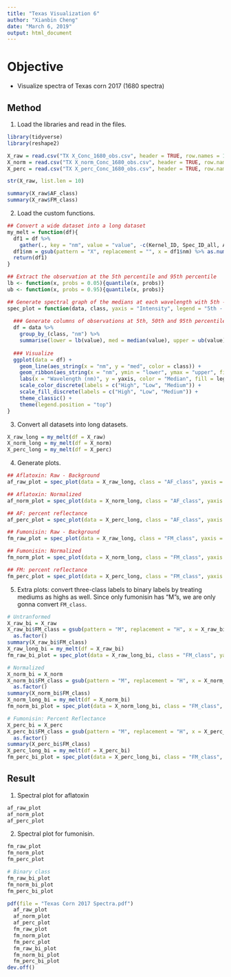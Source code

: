 ```yaml
---
title: "Texas Visualization 6"
author: "Xianbin Cheng"
date: "March 6, 2019"
output: html_document
---
```


# Objective

  * Visualize spectra of Texas corn 2017 (1680 spectra)

## Method ##

1. Load the libraries and read in the files.

```r
library(tidyverse)
library(reshape2)
```

```r
X_raw = read.csv("TX X_Conc_1680_obs.csv", header = TRUE, row.names = 1)
X_norm = read.csv("TX X_norm_Conc_1680_obs.csv", header = TRUE, row.names = 1)
X_perc = read.csv("TX X_perc_Conc_1680_obs.csv", header = TRUE, row.names = 1)

str(X_raw, list.len = 10)
```

```r
summary(X_raw$AF_class)
summary(X_raw$FM_class)
```

2. Load the custom functions.

```r
## Convert a wide dataset into a long dataset
my_melt = function(df){
  df1 = df %>%
    gather(., key = "nm", value = "value", -c(Kernel_ID, Spec_ID_all, AF_class, FM_class))
  df1$nm = gsub(pattern = "X", replacement = "", x = df1$nm) %>% as.numeric()
  return(df1)
}

## Extract the observation at the 5th percentile and 95th percentile
lb <- function(x, probs = 0.05){quantile(x, probs)}
ub <- function(x, probs = 0.95){quantile(x, probs)}

## Generate spectral graph of the medians at each wavelength with 5th - 95th percentile interval
spec_plot = function(data, class, yaxis = "Intensity", legend = "5th - 95th Percentile"){
  
  ### Generate columns of observations at 5th, 50th and 95th percentile
  df = data %>%
    group_by_(class, "nm") %>%
    summarise(lower = lb(value), med = median(value), upper = ub(value))
  
  ### Visualize
  ggplot(data = df) +
    geom_line(aes_string(x = "nm", y = "med", color = class)) +
    geom_ribbon(aes_string(x = "nm", ymin = "lower", ymax = "upper", fill = class), alpha = 0.3) +
    labs(x = "Wavelength (nm)", y = yaxis, color = "Median", fill = legend) +
    scale_color_discrete(labels = c("High", "Low", "Medium")) +
    scale_fill_discrete(labels = c("High", "Low", "Medium")) +
    theme_classic() +
    theme(legend.position = "top")
}
```

3. Convert all datasets into long datasets.

```r
X_raw_long = my_melt(df = X_raw)
X_norm_long = my_melt(df = X_norm)
X_perc_long = my_melt(df = X_perc)
```

4. Generate plots.

```r
## Aflatoxin: Raw - Background
af_raw_plot = spec_plot(data = X_raw_long, class = "AF_class", yaxis = "Intensity (Raw - Background)")

## Aflatoxin: Normalized
af_norm_plot = spec_plot(data = X_norm_long, class = "AF_class", yaxis = "Intensity (Normalized)")

## AF: percent reflectance
af_perc_plot = spec_plot(data = X_perc_long, class = "AF_class", yaxis = "Intensity (Percent Reflectance)")

## Fumonisin: Raw - Background
fm_raw_plot = spec_plot(data = X_raw_long, class = "FM_class", yaxis = "Intensity (Raw - Background)")

## Fumonisin: Normalized
fm_norm_plot = spec_plot(data = X_norm_long, class = "FM_class", yaxis = "Intensity (Normalized)")

## FM: percent reflectance
fm_perc_plot = spec_plot(data = X_perc_long, class = "FM_class", yaxis = "Intensity (Percent Reflectance)")
```

5. Extra plots: convert three-class labels to binary labels by treating mediums as highs as well. Since only fumonisin has "M"s, we are only gonna convert `FM_class`.

```r
# Untranformed
X_raw_bi = X_raw
X_raw_bi$FM_class = gsub(pattern = "M", replacement = "H", x = X_raw_bi$FM_class) %>%
  as.factor()
summary(X_raw_bi$FM_class)
X_raw_long_bi = my_melt(df = X_raw_bi)
fm_raw_bi_plot = spec_plot(data = X_raw_long_bi, class = "FM_class", yaxis = "Intensity (Raw - Background)")

# Normalized
X_norm_bi = X_norm
X_norm_bi$FM_class = gsub(pattern = "M", replacement = "H", x = X_norm_bi$FM_class) %>%
  as.factor()
summary(X_norm_bi$FM_class)
X_norm_long_bi = my_melt(df = X_norm_bi)
fm_norm_bi_plot = spec_plot(data = X_norm_long_bi, class = "FM_class", yaxis = "Intensity (Normalized)")

# Fumonisin: Percent Reflectance
X_perc_bi = X_perc
X_perc_bi$FM_class = gsub(pattern = "M", replacement = "H", x = X_perc_bi$FM_class) %>%
  as.factor()
summary(X_perc_bi$FM_class)
X_perc_long_bi = my_melt(df = X_perc_bi)
fm_perc_bi_plot = spec_plot(data = X_perc_long_bi, class = "FM_class", yaxis = "Intensity (Percent Reflectance)")
```

## Result ##

1. Spectral plot for aflatoxin

```r
af_raw_plot
af_norm_plot
af_perc_plot
```

2. Spectral plot for fumonisin.

```r
fm_raw_plot
fm_norm_plot
fm_perc_plot
```

```r
# Binary class 
fm_raw_bi_plot
fm_norm_bi_plot
fm_perc_bi_plot
```

```r
pdf(file = "Texas Corn 2017 Spectra.pdf")
  af_raw_plot
  af_norm_plot
  af_perc_plot
  fm_raw_plot
  fm_norm_plot
  fm_perc_plot
  fm_raw_bi_plot
  fm_norm_bi_plot
  fm_perc_bi_plot
dev.off()
```
